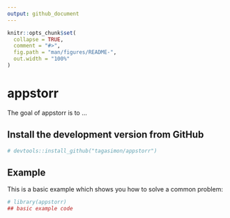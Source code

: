 ```yaml
---
output: github_document
---
```


<!-- README.md is generated from README.Rmd. Please edit that file -->

```r
knitr::opts_chunk$set(
  collapse = TRUE,
  comment = "#>",
  fig.path = "man/figures/README-",
  out.width = "100%"
)
```

# appstorr

<!-- badges: start -->
<!-- badges: end -->

The goal of appstorr is to ...

## Install the development version from GitHub
```r
# devtools::install_github("tagasimon/appstorr")
```


## Example

This is a basic example which shows you how to solve a common problem:

```r
# library(appstorr)
## basic example code
```

